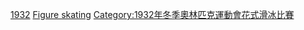 {{Figure skaters at the Olympics| year = 1932 }}

[[Category:各年奥林匹克运动会花样滑冰运动员|1932]]
[[Category:1932年冬季奧林匹克運動會運動員|Figure skating]]
[[Category:1932年冬季奧林匹克運動會花式滑冰比賽|Category:1932年冬季奧林匹克運動會花式滑冰比賽]]